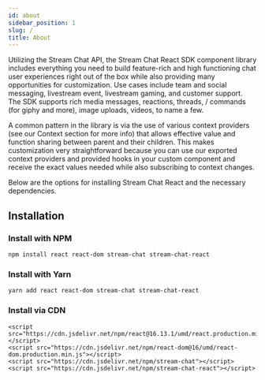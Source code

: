 ```yaml
---
id: about
sidebar_position: 1
slug: /
title: About
---
```


Utilizing the Stream Chat API, the Stream Chat React SDK component library includes everything you need to build feature-rich and high functioning chat user experiences right out of the box while also providing many opportunities for customization. Use cases include team and social messaging, livestream event, livestream gaming, and customer support. The SDK supports rich media messages, reactions, threads, / commands (for giphy and more), image uploads, videos, to name a few.

A common pattern in the library is via the use of various context providers (see our Context section for more info) that allows effective value and function sharing between parent and their children. This makes customization very straightforward because you can use our exported context providers and provided hooks in your custom component and receive the exact values needed while also subscribing to context changes.

Below are the options for installing Stream Chat React and the necessary dependencies.

## Installation

### Install with NPM

`npm install react react-dom stream-chat stream-chat-react`

### Install with Yarn

`yarn add react react-dom stream-chat stream-chat-react`

### Install via CDN

```
<script src="https://cdn.jsdelivr.net/npm/react@16.13.1/umd/react.production.min.js"></script>
<script src="https://cdn.jsdelivr.net/npm/react-dom@16/umd/react-dom.production.min.js"></script>
<script src="https://cdn.jsdelivr.net/npm/stream-chat"></script>
<script src="https://cdn.jsdelivr.net/npm/stream-chat-react"></script>
```